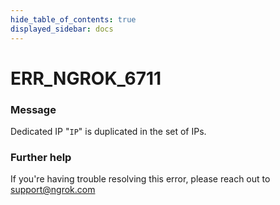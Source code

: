 ```yaml
---
hide_table_of_contents: true
displayed_sidebar: docs
---
```



# ERR_NGROK_6711

### Message

Dedicated IP "`IP`" is duplicated in the set of IPs.

<ErrorDetails error="err_ngrok_6711" />

### Further help

If you're having trouble resolving this error, please reach out to [support@ngrok.com](mailto:support@ngrok.com?subject=Help%20with%20ERR_NGROK_6711)

